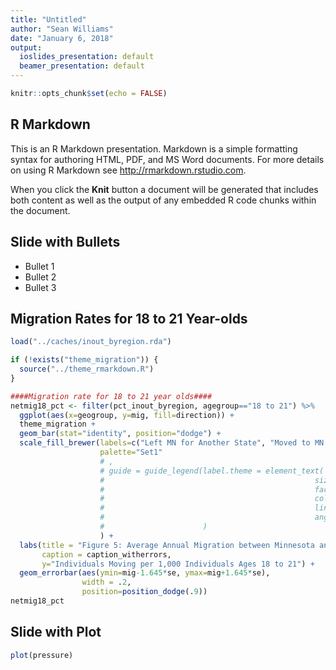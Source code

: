 ```yaml
---
title: "Untitled"
author: "Sean Williams"
date: "January 6, 2018"
output:
  ioslides_presentation: default
  beamer_presentation: default
---
```


```r
knitr::opts_chunk$set(echo = FALSE)
```

## R Markdown

This is an R Markdown presentation. Markdown is a simple formatting syntax for authoring HTML, PDF, and MS Word documents. For more details on using R Markdown see <http://rmarkdown.rstudio.com>.

When you click the **Knit** button a document will be generated that includes both content as well as the output of any embedded R code chunks within the document.

## Slide with Bullets

- Bullet 1
- Bullet 2
- Bullet 3

## Migration Rates for 18 to 21 Year-olds

```r
load("../caches/inout_byregion.rda")

if (!exists("theme_migration")) {
  source("../theme_rmarkdown.R")
}
```

```r
####Migration rate for 18 to 21 year olds####
netmig18_pct <- filter(pct_inout_byregion, agegroup=="18 to 21") %>%
  ggplot(aes(x=geogroup, y=mig, fill=direction)) +
  theme_migration +
  geom_bar(stat="identity", position="dodge") +
  scale_fill_brewer(labels=c("Left MN for Another State", "Moved to MN from Another State"), 
                    palette="Set1"
                    # ,
                    # guide = guide_legend(label.theme = element_text(
                    #                                               size=10, 
                    #                                               face="plain", 
                    #                                               color="black",
                    #                                               lineheight = 0.4,
                    #                                               angle = 0)
                    #                      )
                    ) +
  labs(title = "Figure 5: Average Annual Migration between Minnesota and Other States, 2011-2015\n\nIndividuals Ages 18 to 21",
       caption = caption_witherrors,
       y="Individuals Moving per 1,000 Individuals Ages 18 to 21") +
  geom_errorbar(aes(ymin=mig-1.645*se, ymax=mig+1.645*se), 
                width = .2,
                position=position_dodge(.9))
netmig18_pct
```

## Slide with Plot

```r
plot(pressure)
```

